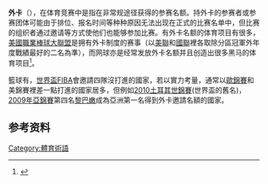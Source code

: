 {{distinguish|通配符证书}}

'''外卡'''（{{lang-en|wild card}}），在体育竞赛中是指在非常规途径获得的参赛名额。持外卡的参赛者或参赛团体可能由于排位、报名时间等种种原因无法出现在正式的比赛名单中，但比赛的组织者通过邀请等方式使他们也能够参加比赛。有外卡名额的体育项目有很多，[[美國職業棒球大聯盟|美國職業棒球大聯盟]]是拥有外卡制度的赛事（以[[美國聯盟|美聯]]和[[國家聯盟|國聯]]裡各取除分區冠軍外年度戰績最好的二名為準），而网球亦是经常发放外卡名额并且创造出很多黑马的体育项目<ref>{{cite web|title=美国组合夺美网混双冠军 持外卡参赛成最大黑马|url=http://sports.people.com.cn/GB/22155/22166/10032208.html|publisher=人民网|access-date=2010-03-06|archive-date=2020-06-07|archive-url=https://web.archive.org/web/20200607013209/http://sports.people.com.cn/GB/22155/22166/10032208.html|dead-url=no}}</ref>。

籃球有{{tsl|en|FIBA World Olympic Qualifying Tournament|奧運資格賽}}，[[国际篮联篮球世界杯|世界盃]][[国际篮球联合会|FIBA]]會邀請四隊沒打進的國家，若以實力考量，通常以[[欧洲篮球锦标赛|歐錦賽]]和美錦賽裡差一點打進的國家居多，但例如[[2010年世界籃球錦標賽|2010土耳其世錦賽]](世界盃的舊名)，[[2009年亞洲籃球錦標賽|2009年亞錦賽]]第四名[[黎巴嫩国家男子篮球队|黎巴嫩]]成為亞洲第一名得到外卡邀請名額的國家。

==参考资料==
{{Reflist}}

[[Category:體育術語|Category:體育術語]]